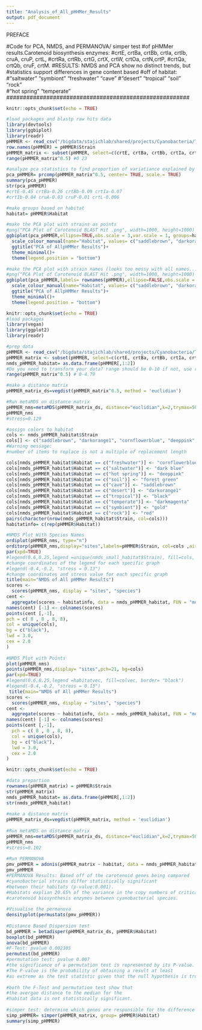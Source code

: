 ```yaml
---
title: "Analysis_of_All_pHHMer_Results"
output: pdf_document
---
```


#################### PREFACE ##########################
#Code for PCA, NMDS, and PERMANOVA/ simper test 
#of pHMMer results.Carotenoid biosynthesis enzymes:
#crtE, crtBa, crtBb, crtIa, crtIb, cruA, cruP, crtL, 
#crtRa, crtRb, crtG, crtX, crtW, crtOa, crtN,crtP, 
#crtQa, crtQb, cruF, crtM. 
#RESULTS: NMDS and PCA show no distinct trends, but
#statistics support differences in gene content based 
#off of habitat: 
#"saltwater"  "symbiont"   "freshwater" "cave"
#"desert"     "tropical"   "soil"       "rock"      
#"hot spring" "temperate"
#######################################################

```r
knitr::opts_chunk$set(echo = TRUE)

#load packages and blastp raw hits data 
library(devtools)
library(ggbiplot)
library(readr)
pHMMER <- read_csv("/bigdata/stajichlab/shared/projects/Cyanobacteria/Terresterial_Cyano/Cyano Carotenoids pHMMER Results - phmmer (1).csv")
row.names(pHMMER) = pHMMER$Strain
pHMMER_matrix <- subset(pHMMER, select=c(crtE, crtBa, crtBb, crtIa, crtIb, cruA, cruP, crtL, crtRa, crtRb, crtG, crtX, crtW, crtOa, crtN,crtP, crtQa, crtQb, cruF, crtM),row.names=1)
range(pHMMER_matrix^0.5) #0 23

#analyze pca statistics to find proportion of variatiance explained by each gene 
pca_pHMMER= prcomp(pHMMER_matrix^0.5, center= TRUE, scale.= TRUE)
summary(pca_pHMMER)
str(pca_pHMMER)
#crtE-0.45 crtBa-0.26 crtBb-0.09 crtIa-0.07
#crtIb-0.04 cruA-0.03 cruP-0.01 crtL-0.006

#make groups based on habitat
habitat= pHMMER$Habitat
```

```r
#make the PCA plot with strains as points 
#png("PCA Plot of Carotenoid BLAST Hit .png", width=1000, height=1000)
ggbiplot(pca_pHMMER,ellipse=TRUE,obs.scale = 3,var.scale = 1, groups=habitat) +
  scale_colour_manual(name="Habitat", values= c("saddlebrown", "darkorange1", "cornflowerblue", "deeppink", "red", "dark blue", "forest green", "gold", "darkmagenta", "black"))+
  ggtitle("PCA of AllpHMMer Results")+
  theme_minimal()+
  theme(legend.position = "bottom")

#make the PCA plot with strain names (looks too messy with all names...)
#png("PCA Plot of Carotenoid BLAST Hit .png", width=1000, height=1000)
ggbiplot(pca_pHMMER,labels= rownames(pHMMER),ellipse=FALSE,obs.scale = 3,var.scale = 1, groups=habitat) +
  scale_colour_manual(name="Habitat", values= c("saddlebrown", "darkorange1", "cornflowerblue", "deeppink", "red", "dark blue", "forest green", "gold", "darkmagenta", "black"))+
  ggtitle("PCA of AllpHMMer Results")+
  theme_minimal()+
  theme(legend.position = "bottom")
```

```r
knitr::opts_chunk$set(echo = TRUE)
#load packages 
library(vegan)
library(ggplot2)
library(readr)

#prep data
pHMMER <- read_csv("/bigdata/stajichlab/shared/projects/Cyanobacteria/Terresterial_Cyano/Cyano Carotenoids pHMMER Results - phmmer (1).csv")
pHMMER_matrix <- subset(pHMMER, select=c(crtE, crtBa, crtBb, crtIa, crtIb, cruA, cruP, crtL, crtRa, crtRb, crtG, crtX, crtW, crtOa, crtN,crtP, crtQa, crtQb, cruF, crtM),row.names=1)
nmds_pHMMER_habitat= as.data.frame(pHMMER[,1:2])
#Do you need to transform your data? range should be 0-10 if not, use root function
range(pHMMER_matrix^0.5) # 0-4.79

#make a distance matrix
pHMMER_matrix_ds=vegdist(pHMMER_matrix^0.5, method = 'euclidian')

#Run metaMDS on distance matrix
pHMMER_nms=metaMDS(pHMMER_matrix_ds, distance="euclidian",k=2,trymax=500)
pHMMER_nms
#stress=0.129

#assign colors to habitat
cols <- nmds_pHMMER_habitat$Strain
cols[] <- c("saddlebrown", "darkorange1", "cornflowerblue", "deeppink", "red", "dark blue", "forest green", "gold", "darkmagenta", "black")
#Warning message:
#number of items to replace is not a multiple of replacement length

cols[nmds_pHMMER_habitat$Habitat == c("freshwater")] <- "cornflowerblue"
cols[nmds_pHMMER_habitat$Habitat == c("saltwater")] <- "dark blue"
cols[nmds_pHMMER_habitat$Habitat == c("hot spring")] <- "deeppink"
cols[nmds_pHMMER_habitat$Habitat == c("soil")] <- "forest green"
cols[nmds_pHMMER_habitat$Habitat == c("cave")] <- "saddlebrown"
cols[nmds_pHMMER_habitat$Habitat == c("desert")] <- "darkorange1"
cols[nmds_pHMMER_habitat$Habitat == c("tropical")] <- "black"
cols[nmds_pHMMER_habitat$Habitat == c("temperate")] <- "darkmagenta"
cols[nmds_pHMMER_habitat$Habitat == c("symbiont")] <- "gold"
cols[nmds_pHMMER_habitat$Habitat == c("rock")] <- "red"
pairs(character(nrow(nmds_pHMMER_habitat$Strain, col=cols)))
habitatinfo= c(rep(pHMMER$Habitat))
```

```r
#NMDS Plot With Species Names 
ordiplot(pHMMER_nms, type="n")
orditorp(pHMMER_nms,display="sites",labels=pHMMER$Strain, col=cols ,air=0.00025)
par(xpd=TRUE)
#legend(0.6,0.25,legend =unique(nmds_small_habitat$Strain), fill=cols, border= "black")
#change coordinates of the legend for each specific graph
#legend(-0.4,-0.2, "stress = 0.13") 
#change coordinates and stress value for each specific graph
title(main="NMDS of All pHMMer Results")
scores <-
  scores(pHMMER_nms, display = "sites", "species")
cent <-
  aggregate(scores ~ habitatinfo, data = nmds_pHMMER_habitat, FUN = "mean")
names(cent) [-1] <- colnames(scores)
points(cent [,-1],
pch = c( 8 , 8 , 8, 8),
col = unique(cols),
bg = c("black"),
lwd = 3.0,
cex = 2.0
)
                
#NMDS Plot with Points
plot(pHMMER_nms)
points(pHMMER_nms,display= "sites",pch=21, bg=cols) 
par(xpd=TRUE)
#legend(0.6,0.25,legend =habitatvec, fill=colvec, border= "black")
#legend(-0.4,-0.2, "stress = 0.13") 
 title(main="NMDS of All pHMMer Results")
scores <-
  scores(pHMMER_nms, display = "sites", "species")
cent <-
  aggregate(scores ~ habitatinfo, data = nmds_pHMMER_habitat, FUN = "mean")
names(cent) [-1] <- colnames(scores)
points(cent [,-1],
  pch = c( 8 , 8 , 8, 8),
  col = unique(cols),
  bg = c("black"),
  lwd = 3.0,
  cex = 2.0
)
```

```r
knitr::opts_chunk$set(echo = TRUE)

#data prepartion 
rownames(pHMMER_matrix) = pHMMER$Strain
str(pHMMER_matrix)
nmds_pHMMER_habitat= as.data.frame(pHMMER[,1:2])
str(nmds_pHMMER_habitat)
                
#make a distance matrix
pHMMER_matrix_ds=vegdist(pHMMER_matrix, method = 'euclidian')
                
#Run metaMDS on distance matrix
pHMMER_nms=metaMDS(pHMMER_matrix_ds, distance="euclidian",k=2,trymax=500)
pHMMER_nms
#stress=0.102
                
#Run PERMANOVA
pmv_pHMMER = adonis(pHMMER_matrix ~ habitat, data = nmds_pHMMER_habitat, permutations = 999, method = 'euclidean')
pmv_pHMMER
#PERMANOVA Results: Based off of the carotenoid genes being compared
#cyanobacterial strains differ statistically significant 
#between their habitats (p-value:0.001).
#Habitats explian 20.65% of the variance in the copy numbers of critical 
#carotenoid biosynthesis enzymes between cyanobacterial species. 
                
#Visualise the permanova
densityplot(permustats(pmv_pHMMER))
                
#Distance Based Dispersion test 
bd_pHMMER = betadisper(pHMMER_matrix_ds, pHMMER$Habitat)
boxplot(bd_pHMMER)
anova(bd_pHMMER) 
#F-Test: pvalue 0.002305
permutest(bd_pHMMER)
#permutation test: pvalue 0.007
#the significance of a permutation test is represented by its P-value. 
#The P-value is the probability of obtaining a result at least 
#as extreme as the test statistic given that the null hypothesis is true. 
                
#both the F-Test and permutation test show that 
#the avergae distance to the median for the 
#habitat data is not statistically significant. 
                
#simper test: determine which genes are responsible for the difference between 2 compared habiatat groups 
simp_pHMMER= simper(pHMMER_matrix, group= pHMMER$Habitat)
summary(simp_pHMMER)
```